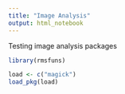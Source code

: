 ```yaml
---
title: "Image Analysis"
output: html_notebook
---
```


Testing image analysis packages
```r
library(rmsfuns)

load <- c("magick")
load_pkg(load)
```


